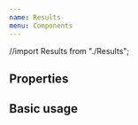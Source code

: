 ---
name: Results
menu: Components
---

//import Results from "./Results";

<GlobalStyle />

## Properties

<Props of={Results} />

## Basic usage

<Playground>
  <Results />
</Playground>
